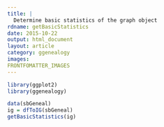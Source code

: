 ```yaml
---
title: |
  Determine basic statistics of the graph object
rdname: getBasicStatistics
date: 2015-10-22
output: html_document
layout: article
category: ggenealogy
images:
FRONTFOMATTER_IMAGES
---
```


```r
library(ggplot2)
library(ggenealogy)
```

```r
data(sbGeneal)
ig = dfToIG(sbGeneal)
getBasicStatistics(ig)



```
